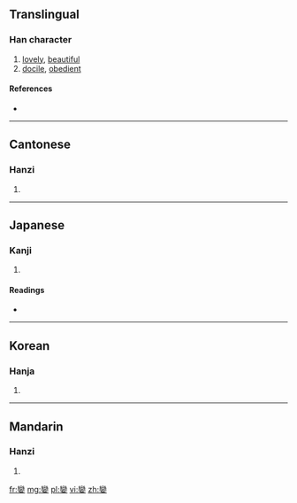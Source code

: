 {{also|娈}}
==Translingual==

===Han character===
{{Han char|rn=38|rad=女|as=19|sn=22|four=2240<sub>1</sub>|canj=女火女 (VFV)}}

# [[lovely]], [[beautiful]]
# [[docile]], [[obedient]]

====References====
* {{Han ref|kx=0274.230|dkj=06912|dj=0542.410|hdz=21091.080|uh=5B4C|ud=23372|bh=F6DC|bd=63196}}

----

==Cantonese==

===Hanzi===
{{yue-hanzi|jyut=|y=lyun5|sim=娈}}

# {{defn|lang=yue|sort=女19}}

----

==Japanese==

===Kanji===
{{ja-kanji|grade=|rs=女19}}

# {{defn|lang=ja|sort=女19}}

====Readings====
* {{ja-readings|on=[[れん]] (ren), [[らん]] (ran), [[ばん]] (ban), [[まん]] (man)|kun=[[したう]] (shitau), [[すなお]] (sunao), [[みめよい]] (mimeyoi)}}

----

==Korean==

===Hanja===
{{ko-hanja|hangeul=련|rv=ryeon|mr=ryŏn}}

# {{defn|lang=ko|sort=女19}}

----

==Mandarin==

===Hanzi===
{{cmn-hanzi|sim=娈|pin=[[luán]] ([[luan2]])|wg=luan<sup>2</sup>}}

# {{defn|lang=cmn|sort=女19}}

[[fr:孌]]
[[mg:孌]]
[[pl:孌]]
[[vi:孌]]
[[zh:孌]]